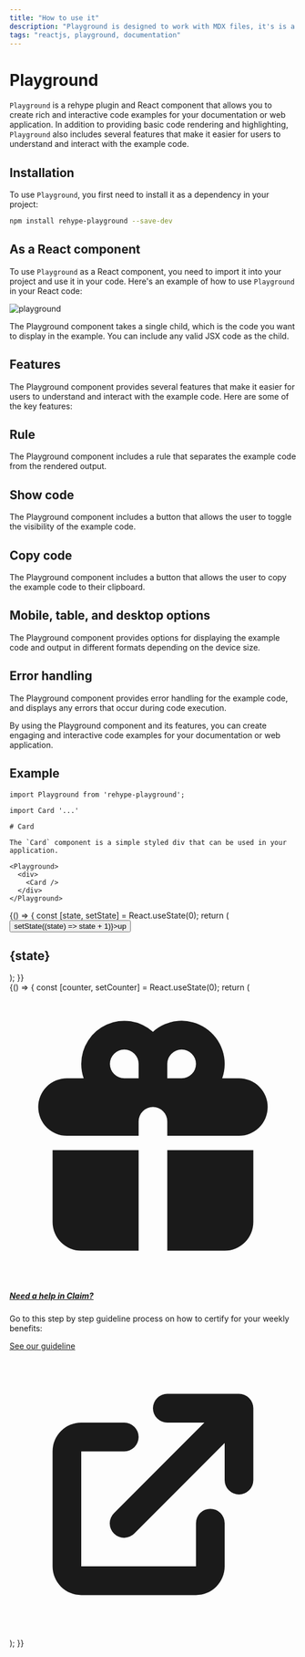 ```yaml
---
title: "How to use it"
description: "Playground is designed to work with MDX files, it's is a playground for ReactJs components."
tags: "reactjs, playground, documentation"
---
```




# Playground

`Playground` is a rehype plugin and React component that allows you to create rich and interactive code examples for your documentation or web application. In addition to providing basic code rendering and highlighting, `Playground` also includes several features that make it easier for users to understand and interact with the example code.

## Installation

To use `Playground`, you first need to install it as a dependency in your project:

```bash
npm install rehype-playground --save-dev
```

## As a React component

To use `Playground` as a React component, you need to import it into your project and use it in your code. Here's an example of how to use `Playground` in your React code:

![playground](/images/play-dark.png)

The Playground component takes a single child, which is the code you want to display in the example. You can include any valid JSX code as the child.

## Features

The Playground component provides several features that make it easier for users to understand and interact with the example code. Here are some of the key features:

## Rule

The Playground component includes a rule that separates the example code from the rendered output.

## Show code

The Playground component includes a button that allows the user to toggle the visibility of the example code.

## Copy code

The Playground component includes a button that allows the user to copy the example code to their clipboard.

## Mobile, table, and desktop options

The Playground component provides options for displaying the example code and output in different formats depending on the device size.

## Error handling

The Playground component provides error handling for the example code, and displays any errors that occur during code execution.

By using the Playground component and its features, you can create engaging and interactive code examples for your documentation or web application.

## Example

```mdx
import Playground from 'rehype-playground';

import Card '...'

# Card

The `Card` component is a simple styled div that can be used in your application.

<Playground>
  <div>
    <Card />
  </div>
</Playground>
```

<Playground>
  {() => {
    const [state, setState] = React.useState(0);
    return (
      <div>
        <Card />
        <button onClick={() => setState((state) => state + 1)}>up</button>
        <h2>{state}</h2>
      </div>
    );
  }}
</Playground>

<Playground>
  <div>
    <Card />
  </div>
</Playground>

<Playground>
  {() => {
    const [counter, setCounter] = React.useState(0);
    return (
      <div class="flex justify-center">
        <div class="max-w-sm p-6 bg-white border border-gray-200 rounded-lg shadow dark:bg-gray-800 dark:border-gray-700">
          <svg
            class="w-10 h-10 mb-2 text-gray-500 dark:text-gray-400"
            aria-hidden="true"
            fill="currentColor"
            viewBox="0 0 20 20"
            xmlns="http://www.w3.org/2000/svg"
          >
            <path
              fill-rule="evenodd"
              d="M5 5a3 3 0 015-2.236A3 3 0 0114.83 6H16a2 2 0 110 4h-5V9a1 1 0 10-2 0v1H4a2 2 0 110-4h1.17C5.06 5.687 5 5.35 5 5zm4 1V5a1 1 0 10-1 1h1zm3 0a1 1 0 10-1-1v1h1z"
              clip-rule="evenodd"
            ></path>
            <path d="M9 11H3v5a2 2 0 002 2h4v-7zM11 18h4a2 2 0 002-2v-5h-6v7z"></path>
          </svg>
          <a href="#">
            <h5 class="mb-2 text-2xl font-semibold tracking-tight text-gray-900 dark:text-white">
              Need a help in Claim?
            </h5>
          </a>
          <p class="mb-3 font-normal text-gray-500 dark:text-gray-400">
            Go to this step by step guideline process on how to certify for your
            weekly benefits:
          </p>
          <a
            href="#"
            class="inline-flex items-center text-blue-600 hover:underline"
          >
            See our guideline
            <svg
              class="w-5 h-5 ml-2"
              fill="currentColor"
              viewBox="0 0 20 20"
              xmlns="http://www.w3.org/2000/svg"
            >
              <path d="M11 3a1 1 0 100 2h2.586l-6.293 6.293a1 1 0 101.414 1.414L15 6.414V9a1 1 0 102 0V4a1 1 0 00-1-1h-5z"></path>
              <path d="M5 5a2 2 0 00-2 2v8a2 2 0 002 2h8a2 2 0 002-2v-3a1 1 0 10-2 0v3H5V7h3a1 1 0 000-2H5z"></path>
            </svg>
          </a>
        </div>
      </div>
    );
  }}
</Playground>
